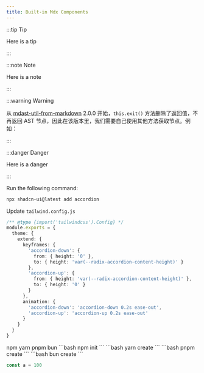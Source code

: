 ```yaml
---
title: Built-in Mdx Components
---
```


:::tip Tip

Here is a tip

:::

:::note Note

Here is a note

:::

:::warning Warning

从 [mdast-util-from-markdown]() 2.0.0 开始，`this.exit()` 方法删除了返回值，不再返回 AST 节点，因此在该版本里，我们需要自己使用其他方法获取节点。例如：

:::

:::danger Danger

Here is a danger

:::

<Steps>
  <Step>Run the following command:</Step>

```zsh
npx shadcn-ui@latest add accordion
```

<Step>Update `tailwind.config.js`</Step>

```ts showLineNumbers {4} title="tailwind.config.js"
/** @type {import('tailwindcss').Config} */
module.exports = {
  theme: {
    extend: {
      keyframes: {
        'accordion-down': {
          from: { height: '0' },
          to: { height: 'var(--radix-accordion-content-height)' }
        },
        'accordion-up': {
          from: { height: 'var(--radix-accordion-content-height)' },
          to: { height: '0' }
        }
      },
      animation: {
        'accordion-down': 'accordion-down 0.2s ease-out',
        'accordion-up': 'accordion-up 0.2s ease-out'
      }
    }
  }
}
```

</Steps>

<Tabs defaultValue="npm">

<TabsList>
  <TabsTrigger value='npm'>npm</TabsTrigger>
  <TabsTrigger value='yarn'>yarn</TabsTrigger>
  <TabsTrigger value='pnpm'>pnpm</TabsTrigger>
  <TabsTrigger value='bun'>bun</TabsTrigger>
</TabsList>

<TabsContent value="npm">
```bash
npm init
```
</TabsContent>
<TabsContent value="yarn">
```bash
yarn create
```
</TabsContent>
<TabsContent value="pnpm">
```bash
pnpm create
```
</TabsContent>
<TabsContent value="bun">
```bash
bun create
```
</TabsContent>
</Tabs>

```ts
const a = 100
```
